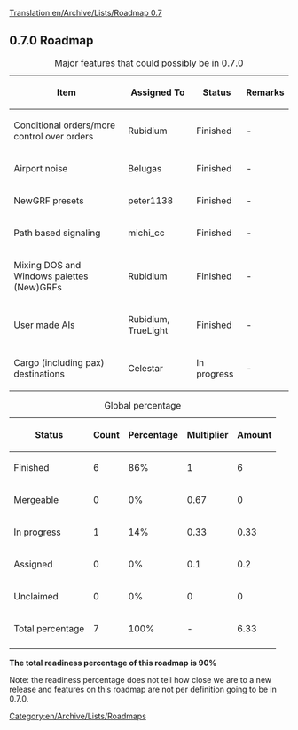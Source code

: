 [[Translation:en/Archive/Lists/Roadmap 0.7]]
{{en/Archive/Lists/Roadmapheader|
previous=en/Archive/Lists/Roadmap 0.6|
current=Roadmap 0.7|
next=en/Archive/Lists/Roadmap 1.0|
}}
== 0.7.0 Roadmap ==

{| border="1"
|+ Major features that could possibly be in 0.7.0
|-
! Item !! Assigned To !! Status !! Remarks
|-
|Conditional orders/more control over orders || Rubidium
!class="checked" | Finished || -
|-
|Airport noise || Belugas
!class="checked" | Finished || -
|-
|NewGRF presets || peter1138
!class="checked" | Finished || -
|-
|Path based signaling || michi_cc
!class="checked" | Finished || -
|-
|Mixing DOS and Windows palettes (New)GRFs || Rubidium
!class="checked" | Finished || -
|-
|User made AIs || Rubidium, TrueLight
!class="checked" | Finished || -
|-
|Cargo (including pax) destinations || Celestar
!class="wip" | In progress || -
|}




{| border="1"
|+ Global percentage
|-
! Status !! Count !! Percentage !! Multiplier !! Amount
|-
!class="checked" | Finished || 6 || 86% || 1 || 6
|-
!class="wip" | Mergeable || 0 || 0% || 0.67 || 0
|-
!class="wip" | In progress || 1 || 14% || 0.33 || 0.33
|-
!class="claimed" | Assigned || 0 || 0% || 0.1 || 0.2
|-
!class="unclaimed" | Unclaimed || 0 || 0% || 0 || 0
|-
!class="wip" | Total percentage 
!class="wip" | 7
!class="wip" | 100% 
!class="wip" | - 
!class="wip" | 6.33
|-
|}
'''The total readiness percentage of this roadmap is 90%'''

Note: the readiness percentage does not tell how close we are to a new release and features on this roadmap are not per definition going to be in 0.7.0.
[[Category:en/Archive/Lists/Roadmaps]]